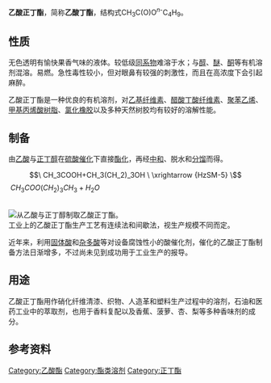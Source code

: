 {{Dablink|“'''乙酸丁酯'''”重定向至此，关于另一種形式的乙酸丁酯，參見“'''[[乙酸異丁酯|乙酸異丁酯]]'''”。}}
{{chembox
| Reference = <ref name="GESTIS">{{GESTIS|Name=|ZVG=13320|CAS=123-86-4|Datum=07.01.2008}}</ref>
|   ImageFile = Butyl_acetate.png
<!-- | ImageSize = 200px -->
|   ImageName = 乙酸正丁酯
|   IUPACName = Butyl acetate
|   OtherNames = 乙酸丁酯<br />醋酸正丁酯<br />醋酸丁酯<br />Acetic acid, ''n''-butyl ester<br />Butile
|   Abbreviations = BuAcO
| Section1 = {{Chembox Identifiers
|   SMILES = CCCCOC(C)=O
|   CASNo = 123-86-4
|   CASNo_Ref = {{cascite}}
|   PubChem = 31272
  }}
| Section2 = {{Chembox Properties
|   Formula = C<sub>6</sub>H<sub>12</sub>O<sub>2</sub>
|   MolarMass = 116.16
|   Appearance = 无色有果香液体
|   Density = 0.88 g/cm<sup>3</sup>
|   Solubility = 0.7 g/100 ml (20.0 °C)
|   MeltingPtC = -74
|   BoilingPtC = 126
|   Viscosity = 
|   VaporPressure = 10.7 hPa (20 °C)
|   ReflectIndex = 1.3941
  }}
| Section7 = {{Chembox Hazards
|   ExternalMSDS =
|   MainHazards = 可燃
|   FlashPt = 24 °C (297 K)
|   RPhrases = {{R10}}, {{R66}}, {{R67}}
|   SPhrases = {{S2}}, {{S25}}
|   LD50 = 14130 mg/kg (大鼠经口)<ref name="zghg">中国化工产品大全 上卷，Da252 醋酸正丁酯，页557</ref>
  }}
}}

'''乙酸正丁酯'''，简称'''乙酸丁酯'''，结构式CH<sub>3</sub>C(O)O<sup>''n''-</sup>C<sub>4</sub>H<sub>9</sub>。

==性质==
无色透明有愉快果香气味的液体。较低级[[同系物|同系物]]难溶于水；与[[醇|醇]]、[[醚|醚]]、[[酮|酮]]等有机溶剂混溶。易燃。急性毒性较小，但对眼鼻有较强的刺激性，而且在高浓度下会引起麻醉。

乙酸正丁酯是一种优良的有机溶剂，对[[乙基纤维素|乙基纤维素]]、[[醋酸丁酸纤维素|醋酸丁酸纤维素]]、[[聚苯乙烯|聚苯乙烯]]、[[甲基丙烯酸树脂|甲基丙烯酸树脂]]、[[氯化橡胶|氯化橡胶]]以及多种天然树胶均有较好的溶解性能。

==制备==
由[[乙酸|乙酸]]与[[正丁醇|正丁醇]]在[[硫酸|硫酸]][[催化|催化]]下直接[[酯化|酯化]]，再经[[中和反应|中和]]、脱水和[[分馏|分馏]]而得。
:<math>\ CH_3COOH+CH_3(CH_2)_3OH \ \xrightarrow {HzSM-5} \ </math><math>\ CH_3COO(CH_2)_3CH_3+H_2O</math>

<br />
[[File:Synthesis_Butyl_acetate.svg|从乙酸与正丁醇制取乙酸正丁酯。]]
<br />

工业上的乙酸正丁酯生产工艺有连续法和间歇法，视生产规模不同而定。

近年来，利用[[固体酸|固体酸]]和[[杂多酸|杂多酸]]等对设备腐蚀性小的酸催化剂，催化的乙酸正丁酯制备方法日渐增多，不过尚未见到成功用于工业生产的报导。

==用途==
乙酸正丁酯用作硝化纤维清漆、织物、人造革和塑料生产过程中的溶剂，石油和医药工业中的萃取剂，也用于香料复配以及香蕉、菠萝、杏、梨等多种香味剂的成分。

==参考资料==
{{reflist}}
{{羧酸酯}}
[[Category:乙酸酯|Category:乙酸酯]]
[[Category:酯类溶剂|Category:酯类溶剂]]
[[Category:正丁酯|Category:正丁酯]]